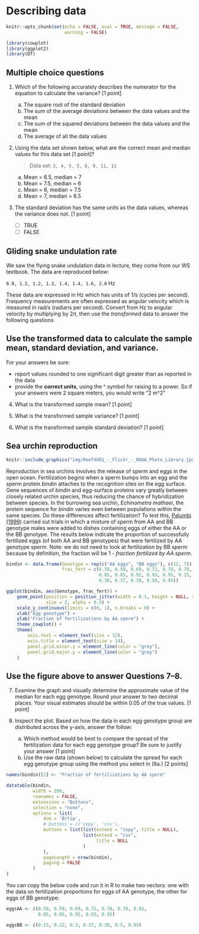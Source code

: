 # Describing data

```r
knitr::opts_chunk$set(echo = FALSE, eval = TRUE, message = FALSE, 
                      warning = FALSE)

library(cowplot)
library(ggplot2)
library(DT)
```


::: {.callout-tip}
## Multiple choice questions

1. Which of the following accurately describes the numerator for the equation to calculate the variance? [1 point]

    a. The square root of the standard deviation
    b. The sum of the average deviations between the data values and the mean
    c. The sum of the squared deviations between the data values and the mean
    d. The average of all the data values

2. Using the data set shown below, what are the correct mean and median values for this data set [1 point]?

    > Data set: `3, 4, 5, 5, 8, 9, 11, 11`

    a. Mean = 6.5, median = 7
    b. Mean = 7.5, median = 6
    c. Mean = 6, median = 7.5
    d. Mean = 7, median = 6.5

<!-- <div class="panel panel-success"> -->
<!--   <div class="panel-heading">Explanation</div> -->
<!--   <div class="panel-body"> -->

<!--   The answer is **D. Mean = 7, median = 6.5** -->

<!--   Mean: $3 + 4 + 5 + 5 + 8 + 9 + 11 + 11 = 56$; $56/8 = 7$ -->

<!--   Median: The middle values are 5 and 8. Their average is 6.5 -->

<!--   In *R* -->

<!-- ```{r, echo = TRUE, eval = TRUE} -->
<!-- x <- c(3, 4, 5, 5, 8, 9, 11, 11) -->
<!-- mean(x) -->
<!-- median(x) -->
<!-- ``` -->

<!--   </div> -->
<!-- </div> -->

3. The standard deviation has the same units as the data values, whereas the variance does not. [1 point]

    - [ ] TRUE
    - [ ] FALSE

:::

## Gliding snake undulation rate {.unnumbered}

We saw the flying snake undulation data in lecture, they come from our WS textbook. The data are reproduced below:

`0.9, 1.2, 1.2, 1.3, 1.4, 1.4, 1.6, 2.0` Hz

These data are expressed in Hz which has units of 1/s (cycles per second). Frequency measurements are often expressed as angular velocity which is measured in rad/s (radians per second). Convert from Hz to angular velocity by multiplying by $2 \pi$, then use the *transformed* data to answer the following questions

::: {.callout-tip}
## Use the transformed data to calculate the sample mean, standard deviation, and variance.

For your answers be sure:

- report values rounded to one significant digit greater than as reported in the data
- provide the **correct units**, using the ^ symbol for raising to a power. So if your answers were 2 square meters, you would write "2 m^2"

4. What is the transformed sample mean? [1 point]

5. What is the transformed sample variance? [1 point]

6. What is the transformed sample standard deviation? [1 point]

:::


## Sea urchin reproduction {.unnumbered}

```r
knitr::include_graphics("img/Reef4081_-_Flickr_-_NOAA_Photo_Library.jpg")
```

Reproduction in sea urchins involves the release of sperm and eggs in the open ocean. Fertilization begins when a sperm bumps into an egg and the sperm protein *bindin* attaches to the recognition sites on the egg surface. Gene sequences of *bindin* and egg-surface proteins vary greatly between closely related urchin species, thus reducing the chance of hybridization between species. In the burrowing sea urchin, *Echinometra mathaei*, the protein sequence for *bindin* varies even between populations within the same species. Do these differences affect fertilization? To test this, [Palumbi (1999)](https://doi.org/10.1073/pnas.96.22.12632) carried out trials in which a mixture of sperm from AA and BB genotype males were added to dishes containing eggs of either the AA or the BB genotype. The results below indicate the proportion of successfully fertilized eggs (of both AA and BB genotypes) that were fertilized by AA genotype sperm. Note: we do not need to look at fertilization by BB sperm because by definition, the fraction will be 1 - *fraction fertilized by AA sperm*.

```r

bindin <- data.frame(Genotype = rep(c("AA eggs", "BB eggs"), c(12, 7)),
                     frac_fert = c(0.58, 0.59, 0.69, 0.72, 0.78, 0.78, 0.81, 
                                   0.85, 0.85, 0.92, 0.93, 0.95, 0.15, 0.22, 
                                   0.30, 0.37, 0.38, 0.50, 0.95))

ggplot(bindin, aes(Genotype, frac_fert)) +
    geom_point(position = position_jitter(width = 0.1, height = NULL, seed = 1),
               size = 2, alpha = 0.5) +
    scale_y_continuous(limits = c(0, 1), n.breaks = 6) +
    xlab("Egg genotype") +
    ylab("Fraction of fertilizations by AA sperm") +
    theme_cowplot() +
    theme(
        axis.text = element_text(size = 12),
        axis.title = element_text(size = 14),
        panel.grid.minor.y = element_line(color = "grey"),
        panel.grid.major.y = element_line(color = "grey")
    )

```

::: {.callout-tip}
## Use the figure above to answer Questions 7--8.

7. Examine the graph and visually determine the approximate value of the median for each egg genotype. Round your answer to two decimal places. Your visual estimates should be within 0.05 of the true values. [1 point]

8. Inspect the plot. Based on how the data in each egg genotype group are distributed across the y-axis, answer the follow:

    a. Which method would be best to compare the spread of the fertilization data for each egg genotype group? Be sure to justify your answer [1 point]
    b. Use the raw data (shown below) to calculate the spread for each egg genotype group using the method you select in (8a.) [2 points]

```r
names(bindin)[2] <- "Fraction of fertilizations by AA sperm"

datatable(bindin,
          width = 200, 
          rownames = FALSE,
          extensions = "Buttons",
          selection = "none",
          options = list(
              dom = 'Brtip',
              # buttons = c('copy', 'csv'), 
              buttons = list(list(extend = "copy", title = NULL), 
                             list(extend = "csv", 
                                  title = NULL
                             )
              ),
              pageLength = nrow(bindin), 
              paging = FALSE
          )
)
```

You can copy the below code and run it in R to make two vectors: one with the data on  fertilization proportions for eggs of AA genotype, the other for eggs of BB genotype:
```r
eggsAA <- c(0.58, 0.59, 0.69, 0.72, 0.78, 0.78, 0.81, 
            0.85, 0.85, 0.92, 0.93, 0.95)

eggsBB <- c(0.15, 0.22, 0.3, 0.37, 0.38, 0.5, 0.95)
```

:::
